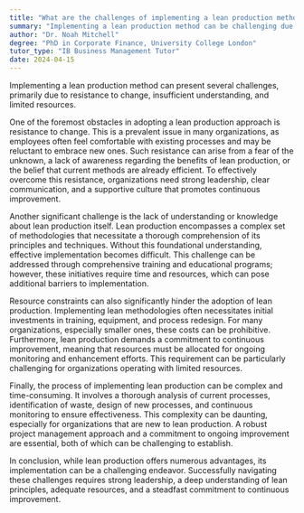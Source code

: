 ```yaml
---
title: "What are the challenges of implementing a lean production method?"
summary: "Implementing a lean production method can be challenging due to resistance to change, lack of understanding, and resource constraints."
author: "Dr. Noah Mitchell"
degree: "PhD in Corporate Finance, University College London"
tutor_type: "IB Business Management Tutor"
date: 2024-04-15
---
```


Implementing a lean production method can present several challenges, primarily due to resistance to change, insufficient understanding, and limited resources.

One of the foremost obstacles in adopting a lean production approach is resistance to change. This is a prevalent issue in many organizations, as employees often feel comfortable with existing processes and may be reluctant to embrace new ones. Such resistance can arise from a fear of the unknown, a lack of awareness regarding the benefits of lean production, or the belief that current methods are already efficient. To effectively overcome this resistance, organizations need strong leadership, clear communication, and a supportive culture that promotes continuous improvement.

Another significant challenge is the lack of understanding or knowledge about lean production itself. Lean production encompasses a complex set of methodologies that necessitate a thorough comprehension of its principles and techniques. Without this foundational understanding, effective implementation becomes difficult. This challenge can be addressed through comprehensive training and educational programs; however, these initiatives require time and resources, which can pose additional barriers to implementation.

Resource constraints can also significantly hinder the adoption of lean production. Implementing lean methodologies often necessitates initial investments in training, equipment, and process redesign. For many organizations, especially smaller ones, these costs can be prohibitive. Furthermore, lean production demands a commitment to continuous improvement, meaning that resources must be allocated for ongoing monitoring and enhancement efforts. This requirement can be particularly challenging for organizations operating with limited resources.

Finally, the process of implementing lean production can be complex and time-consuming. It involves a thorough analysis of current processes, identification of waste, design of new processes, and continuous monitoring to ensure effectiveness. This complexity can be daunting, especially for organizations that are new to lean production. A robust project management approach and a commitment to ongoing improvement are essential, both of which can be challenging to establish.

In conclusion, while lean production offers numerous advantages, its implementation can be a challenging endeavor. Successfully navigating these challenges requires strong leadership, a deep understanding of lean principles, adequate resources, and a steadfast commitment to continuous improvement.
    